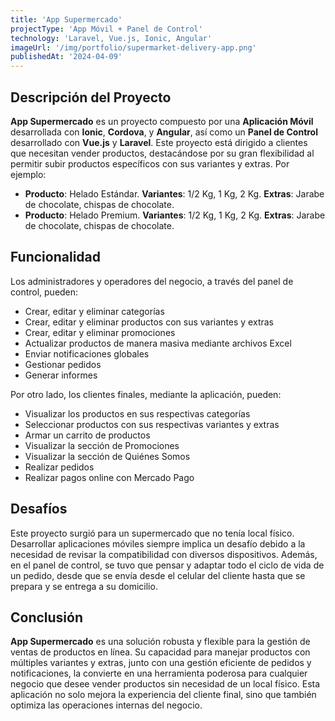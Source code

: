 ```yaml
---
title: 'App Supermercado'
projectType: 'App Móvil + Panel de Control'
technology: 'Laravel, Vue.js, Ionic, Angular'
imageUrl: '/img/portfolio/supermarket-delivery-app.png'
publishedAt: '2024-04-09'
---
```

## Descripción del Proyecto

**App Supermercado** es un proyecto compuesto por una **Aplicación Móvil** desarrollada con **Ionic**, **Cordova**, y **Angular**, así como un **Panel de Control** desarrollado con **Vue.js** y **Laravel**. Este proyecto está dirigido a clientes que necesitan vender productos, destacándose por su gran flexibilidad al permitir subir productos específicos con sus variantes y extras. Por ejemplo:

- **Producto**: Helado Estándar. **Variantes**: 1/2 Kg, 1 Kg, 2 Kg. **Extras**: Jarabe de chocolate, chispas de chocolate.
- **Producto**: Helado Premium. **Variantes**: 1/2 Kg, 1 Kg, 2 Kg. **Extras**: Jarabe de chocolate, chispas de chocolate.

## Funcionalidad

Los administradores y operadores del negocio, a través del panel de control, pueden:

- Crear, editar y eliminar categorías
- Crear, editar y eliminar productos con sus variantes y extras
- Crear, editar y eliminar promociones
- Actualizar productos de manera masiva mediante archivos Excel
- Enviar notificaciones globales
- Gestionar pedidos
- Generar informes

Por otro lado, los clientes finales, mediante la aplicación, pueden:

- Visualizar los productos en sus respectivas categorías
- Seleccionar productos con sus respectivas variantes y extras
- Armar un carrito de productos
- Visualizar la sección de Promociones
- Visualizar la sección de Quiénes Somos
- Realizar pedidos
- Realizar pagos online con Mercado Pago

## Desafíos

Este proyecto surgió para un supermercado que no tenía local físico. Desarrollar aplicaciones móviles siempre implica un desafío debido a la necesidad de revisar la compatibilidad con diversos dispositivos. Además, en el panel de control, se tuvo que pensar y adaptar todo el ciclo de vida de un pedido, desde que se envía desde el celular del cliente hasta que se prepara y se entrega a su domicilio.

## Conclusión

**App Supermercado** es una solución robusta y flexible para la gestión de ventas de productos en línea. Su capacidad para manejar productos con múltiples variantes y extras, junto con una gestión eficiente de pedidos y notificaciones, la convierte en una herramienta poderosa para cualquier negocio que desee vender productos sin necesidad de un local físico. Esta aplicación no solo mejora la experiencia del cliente final, sino que también optimiza las operaciones internas del negocio.
